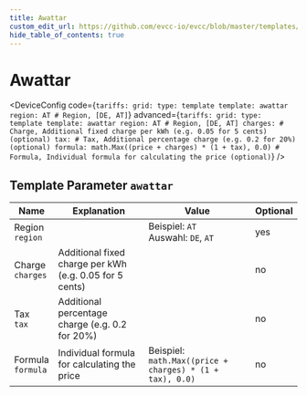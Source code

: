 ```yaml
---
title: Awattar
custom_edit_url: https://github.com/evcc-io/evcc/blob/master/templates/definition/tariff/awattar.yaml
hide_table_of_contents: true
---
```



# Awattar

<div className="device-detail-container">
  <div className="device-detail-content">
    <DeviceFeatures features="Germany,Austria" />

<DeviceConfig code={`tariffs:
    grid:
      type: template
      template: awattar
      region: AT # Region, [DE, AT]`} advanced={`tariffs:
    grid:
      type: template
      template: awattar
      region: AT # Region, [DE, AT]
      charges: # Charge, Additional fixed charge per kWh (e.g. 0.05 for 5 cents) (optional)
      tax: # Tax, Additional percentage charge (e.g. 0.2 for 20%) (optional)
      formula: math.Max((price + charges) * (1 + tax), 0.0) # Formula, Individual formula for calculating the price (optional)`} />
  </div>
  <div className="device-detail-icon">
    <evcc-icon
      type="tariff"
      name="awattar"
      size="400px"
      alt="Awattar"
      className="device-detail-icon-img"
    ></evcc-icon>
  </div>
</div>

## Template Parameter `awattar`

| Name | Explanation | Value | Optional |
|-----------|-------------|-------|----------|
| Region<br/>`region` |  | Beispiel: `AT`<br/>Auswahl: `DE`, `AT` | yes |
| Charge<br/>`charges` | Additional fixed charge per kWh (e.g. 0.05 for 5 cents) |  | no |
| Tax<br/>`tax` | Additional percentage charge (e.g. 0.2 for 20%) |  | no |
| Formula<br/>`formula` | Individual formula for calculating the price | Beispiel: `math.Max((price + charges) * (1 + tax), 0.0)` | no |

